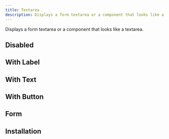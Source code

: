 ```yaml
---
title: Textarea
description: Displays a form textarea or a component that looks like a textarea.
---
```


Displays a form textarea or a component that looks like a textarea.


<Example path="ui/textarea/demo" />

## Disabled

<Example path="ui/textarea/disabled-demo" />

## With Label

<Example path="ui/textarea/with-label-demo" />

## With Text

<Example path="ui/textarea/with-text-demo" />

## With Button

<Example path="ui/textarea/with-button-demo" />

## Form

<Example path="ui/textarea/form" />

## Installation


<InstallationGuide path="ui/textarea" />
